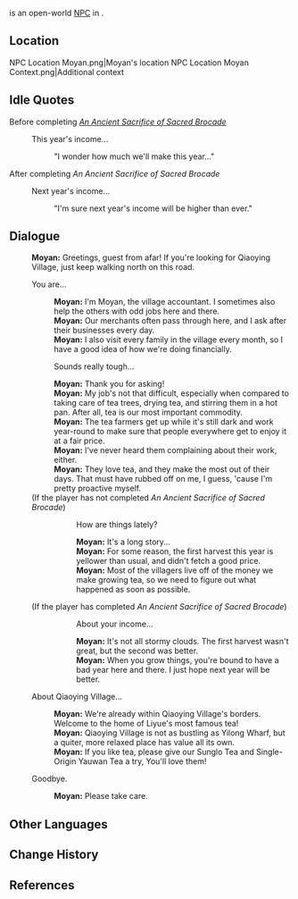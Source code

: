 {{Meta
<!-- REMOVE THIS TEMPLATE AFTER ADDING MISSING INFO -->
|missing_NPC_profile  = yes
}}
{{Character Infobox
|type             = Open-World NPC
|image            = NPC Moyan.png
|realname         = <!-- Optional, if different from in-game name -->
|deceased         = <!-- Past (for deceased prior to events of the game) or free response -->
|region           = Liyue
|location         = Liyue
|affiliation      = 
|title            = 

|ancestry         = <!-- Clan/family -->
|father           = 
|mother           = 
|spouse           = 
|sibling          = 
|child            = 
|relative         = 

|voiceEN          = [[imdb:nm11900500|Aria Saltini]]<ref>Twitter: [https://twitter.com/AriaSaltini/status/1754203513561739726 EN VA Self Announcement]</ref>
|voiceCN          = 
|voiceJP          = 
}}
{{Lang|'''Moyan'''|zh=莫妍|zh_rm=Mòyán}} is an open-world [[NPC]] in {{Location|Qiaoying Village}}.

==Location==
<gallery>
NPC Location Moyan.png|Moyan's location
NPC Location Moyan Context.png|Additional context
</gallery>
<!--
==Profile==
Detailed story/lore information goes here.
''(To be added.)''

===Appearance===
Keep appearance section short and concise. Limit to 2 paragraphs with 3-4 sentences each.
''(To be added.)''

==Quests and Events==
{{Quests and Events}}
-->
==Idle Quotes==
;Before completing ''[[An Ancient Sacrifice of Sacred Brocade]]''
{{Dialogue Start}}
:{{DIcon|Idle}} This year's income...
::{{A|VO Moyan 01.ogg}} "I wonder how much we'll make this year..."
{{Dialogue End}}

;After completing ''An Ancient Sacrifice of Sacred Brocade''
{{Dialogue Start}}
:{{DIcon|Idle}} Next year's income...
::{{A|VO Moyan 02.ogg}} "I'm sure next year's income will be higher than ever."
{{Dialogue End}}

==Dialogue==
{{Dialogue Start}}
:'''Moyan:''' Greetings, guest from afar! If you're looking for Qiaoying Village, just keep walking north on this road.
:{{DIcon}} You are...
::'''Moyan:''' I'm Moyan, the village accountant. I sometimes also help the others with odd jobs here and there.
::'''Moyan:''' Our merchants often pass through here, and I ask after their businesses every day.
::'''Moyan:''' I also visit every family in the village every month, so I have a good idea of how we're doing financially.
::{{DIcon}} Sounds really tough...
::'''Moyan:''' Thank you for asking!
::'''Moyan:''' My job's not that difficult, especially when compared to taking care of tea trees, drying tea, and stirring them in a hot pan. After all, tea is our most important commodity.
::'''Moyan:''' The tea farmers get up while it's still dark and work year-round to make sure that people everywhere get to enjoy it at a fair price.
::'''Moyan:''' I've never heard them complaining about their work, either.
::'''Moyan:''' They love tea, and they make the most out of their days. That must have rubbed off on me, I guess, 'cause I'm pretty proactive myself.
:;(If the player has not completed ''An Ancient Sacrifice of Sacred Brocade'')
:::{{DIcon}} How are things lately?
:::'''Moyan:''' It's a long story...
:::'''Moyan:''' For some reason, the first harvest this year is yellower than usual, and didn't fetch a good price.
:::'''Moyan:''' Most of the villagers live off of the money we make growing tea, so we need to figure out what happened as soon as possible.
:;(If the player has completed ''An Ancient Sacrifice of Sacred Brocade'')
:::{{DIcon}} About your income...
:::'''Moyan:''' It's not all stormy clouds. The first harvest wasn't great, but the second was better.
:::'''Moyan:''' When you grow things, you're bound to have a bad year here and there. I just hope next year will be better.
:{{DIcon}} About Qiaoying Village...
::'''Moyan:''' We're already within Qiaoying Village's borders. Welcome to the home of Liyue's most famous tea!
::'''Moyan:''' Qiaoying Village is not as bustling as Yilong Wharf, but a quiter, more relaxed place has value all its own.
::'''Moyan:''' If you like tea, please give our Sunglo Tea and Single-Origin Yauwan Tea a try, You'll love them!
:{{DIcon}} Goodbye.
::'''Moyan:''' Please take care.
{{Dialogue End}}

==Other Languages==
{{Other Languages|default_hidden=1
|en      = Moyan
|zhs     = 莫妍
|zhs_rm  = Mòyán
|zht     = 莫妍
|zht_rm  = Mòyán
|ja      = 莫妍
|ja_rm   = Mokken{{Assumed}}
|ko      = 모연
|ko_rm   = 
|es      = Moyan
|fr      = Moyan
|ru      = Мо Янь
|th      = Moyan
|vi      = Moyan
|de      = Moyan
|id      = Moyan
|pt      = Moyan
|tr      = Moyan
|it      = Moyan
}}

==Change History==
{{Change History|4.4}}

==References==
{{Reflist}}